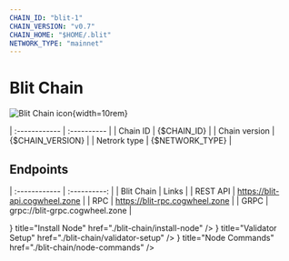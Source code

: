 ```yaml
---
CHAIN_ID: "blit-1"
CHAIN_VERSION: "v0.7"
CHAIN_HOME: "$HOME/.blit"
NETWORK_TYPE: "mainnet"
---
```


# Blit Chain

![Blit Chain icon](/public/assets/blitIcon.webp){width=10rem}

| :------------      | :----------       |
| Chain ID           | {$CHAIN_ID}       |
| Chain version      | {$CHAIN_VERSION}  |
| Netrork type       | {$NETWORK_TYPE}   |

## Endpoints

| :------------      | :----------:                    |
| Blit Chain         | Links                           |
| REST API           | https://blit-api.cogwheel.zone  |
| RPC                | https://blit-rpc.cogwheel.zone  |
| GRPC               | grpc://blit-grpc.cogwheel.zone  |

<Cards>
  <Card
    icon={<ChevronRightIcon />}
    title="Install Node"
    href="./blit-chain/install-node"
  />
  <Card
    icon={<ChevronRightIcon />}
    title="Validator Setup"
    href="./blit-chain/validator-setup"
  />
  <Card
    icon={<ChevronRightIcon />}
    title="Node Commands"
    href="./blit-chain/node-commands"
  />
</Cards>